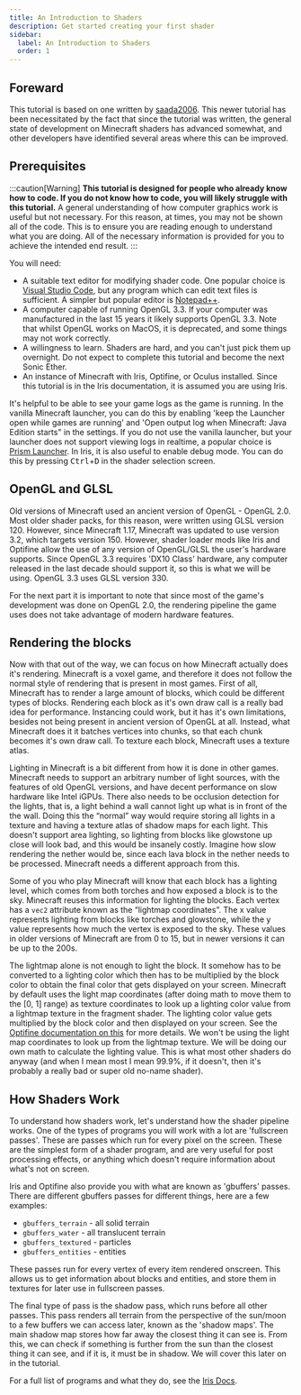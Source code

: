 ```yaml
---
title: An Introduction to Shaders
description: Get started creating your first shader
sidebar:
  label: An Introduction to Shaders
  order: 1
---
```


## Foreward
This tutorial is based on one written by [saada2006](https://saada2006.github.io/minecraft-shader-tutorials/). This newer tutorial has been necessitated by the fact that since the tutorial was written, the general state of development on Minecraft shaders has advanced somewhat, and other developers have identified several areas where this can be improved.

## Prerequisites
:::caution[Warning]
**This tutorial is designed for people who already know how to code. If you do not know how to code, you will likely struggle with this tutorial.** A general understanding of how computer graphics work is useful but not necessary. For this reason, at times, you may not be shown all of the code. This is to ensure you are reading enough to understand what you are doing. All of the necessary information is provided for you to achieve the intended end result.
:::

You will need:
- A suitable text editor for modifying shader code. One popular choice is [Visual Studio Code](https://code.visualstudio.com/), but any program which can edit text files is sufficient. A simpler but popular editor is [Notepad++](https://notepad-plus-plus.org/).
- A computer capable of running OpenGL 3.3. If your computer was manufactured in the last 15 years it likely supports OpenGL 3.3. Note that whilst OpenGL works on MacOS, it is deprecated, and some things may not work correctly.
- A willingness to learn. Shaders are hard, and you can't just pick them up overnight. Do not expect to complete this tutorial and become the next Sonic Ether.
- An instance of Minecraft with Iris, Optifine, or Oculus installed. Since this tutorial is in the Iris documentation, it is assumed you are using Iris.

It's helpful to be able to see your game logs as the game is running. In the vanilla Minecraft launcher, you can do this by enabling 'keep the Launcher open while games are running' and 'Open output log when Minecraft: Java Edition starts" in the settings.
If you do not use the vanilla launcher, but your launcher does not support viewing logs in realtime, a popular choice is [Prism Launcher](https://prismlauncher.org/).
In Iris, it is also useful to enable debug mode. You can do this by pressing <kbd>Ctrl</kbd>+<kbd>D</kbd> in the shader selection screen.


## OpenGL and GLSL

Old versions of Minecraft used an ancient version of OpenGL - OpenGL 2.0. Most older shader packs, for this reason, were written using GLSL version 120. However, since Minecraft 1.17, Minecraft was updated to use version 3.2, which targets version 150. However, shader loader mods like Iris and Optifine allow the use of any version of OpenGL/GLSL the user's hardware supports. Since OpenGL 3.3 requires 'DX10 Class' hardware, any computer released in the last decade should support it, so this is what we will be using. OpenGL 3.3 uses GLSL version 330.

For the next part it is important to note that since most of the game's development was done on OpenGL 2.0, the rendering pipeline the game uses does not take advantage of modern hardware features.

## Rendering the blocks

Now with that out of the way, we can focus on how Minecraft actually does it's rendering. Minecraft is a voxel game, and therefore it does not follow the normal style of rendering that is present in most games. First of all, Minecraft has to render a large amount of blocks, which could be different types of blocks. Rendering each block as it's own draw call is a really bad idea for performance. Instancing could work, but it has it's own limitations, besides not being present in ancient version of OpenGL at all. Instead, what Minecraft does it it batches vertices into chunks, so that each chunk becomes it's own draw call. To texture each block, Minecraft uses a texture atlas.

Lighting in Minecraft is a bit different from how it is done in other games. Minecraft needs to support an arbitrary number of light sources, with the features of old OpenGL versions, and have decent performance on slow hardware like Intel iGPUs. There also needs to be occlusion detection for the lights, that is, a light behind a wall cannot light up what is in front of the the wall. Doing this the “normal” way would require storing all lights in a texture and having a texture atlas of shadow maps for each light. This doesn't support area lighting, so lighting from blocks like glowstone up close will look bad, and this would be insanely costly. Imagine how slow rendering the nether would be, since each lava block in the nether needs to be processed. Minecraft needs a different approach from this.

Some of you who play Minecraft will know that each block has a lighting level, which comes from both torches and how exposed a block is to the sky. Minecraft reuses this information for lighting the blocks. Each vertex has a `vec2` attribute known as the “lightmap coordinates”. The x value represents lighting from blocks like torches and glowstone, while the y value represents how much the vertex is exposed to the sky. These values in older versions of Minecraft are from 0 to 15, but in newer versions it can be up to the 200s.

The lightmap alone is not enough to light the block. It somehow has to be converted to a lighting color which then has to be multiplied by the block color to obtain the final color that gets displayed on your screen. Minecraft by default uses the light map coordinates (after doing math to move them to the [0, 1] range) as texture coordinates to look up a lighting color value from a lightmap texture in the fragment shader. The lighting color value gets multiplied by the block color and then displayed on your screen. See the [Optifine documentation on this](https://github.com/sp614x/optifine/blob/15ef31064323d7e1c5959ab8f9e8a260f0750124/OptiFineDoc/doc/shaders.txt#L263) for more details. We won't be using the light map coordinates to look up from the lightmap texture. We will be doing our own math to calculate the lighting value. This is what most other shaders do anyway (and when I mean most I mean 99.9%, if it doesn't, then it's probably a really bad or super old no-name shader).

## How Shaders Work

To understand how shaders work, let's understand how the shader pipeline works. One of the types of programs you will work with a lot are 'fullscreen passes'. These are passes which run for every pixel on the screen. These are the simplest form of a shader program, and are very useful for post processing effects, or anything which doesn't require information about what's not on screen.

Iris and Optifine also provide you with what are known as 'gbuffers' passes. There are different gbuffers passes for different things, here are a few examples:
- `gbuffers_terrain` - all solid terrain
- `gbuffers_water` - all translucent terrain
- `gbuffers_textured` - particles
- `gbuffers_entities` - entities

These passes run for every vertex of every item rendered onscreen. This allows us to get information about blocks and entities, and store them in textures for later use in fullscreen passes.

The final type of pass is the shadow pass, which runs before all other passes. This pass renders all terrain from the perspective of the sun/moon to a few buffers we can access later, known as the 'shadow maps'. The main shadow map stores how far away the closest thing it can see is. From this, we can check if something is further from the sun than the closest thing it can see, and if it is, it must be in shadow. We will cover this later on in the tutorial.

For a full list of programs and what they do, see the [Iris Docs](https://shaders.properties/reference/programs/overview/).
